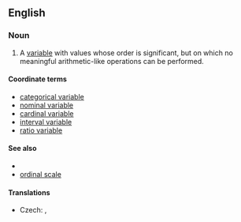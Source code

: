 ==English==

===Noun===
{{en-noun|head=[[ordinal]] [[variable]]}}

# {{label|en|statistics}} A [[variable]] with values whose order is significant, but on which no meaningful arithmetic-like operations can be performed.
{{examples-right|examples=<u>Adjective comparison</u>:<br>fast < very fast < very, very fast<br><u>Alphabetical ordering</u>:<br>'''Adams precedes Bonaparte'''<br>Bonaparte + Adams - ''not defined''<br>Bonaparte - Adams - ''not defined''<br>Bonaparte / Adams - ''not defined''<br>Bonaparte * Adams - ''not defined''}}

====Coordinate terms====
* [[categorical variable]]
* [[nominal variable]]
* [[cardinal variable]]
* [[interval variable]]
* [[ratio variable]]

====See also====
* {{pedialite|Level of measurement}}
* [[ordinal scale]]

====Translations====
{{trans-top|variable}}
* Czech: {{t|cs|pořadová proměnná|f}}, {{t|cs|ordinální proměnná|f}}
{{trans-mid}}
{{trans-bottom}}